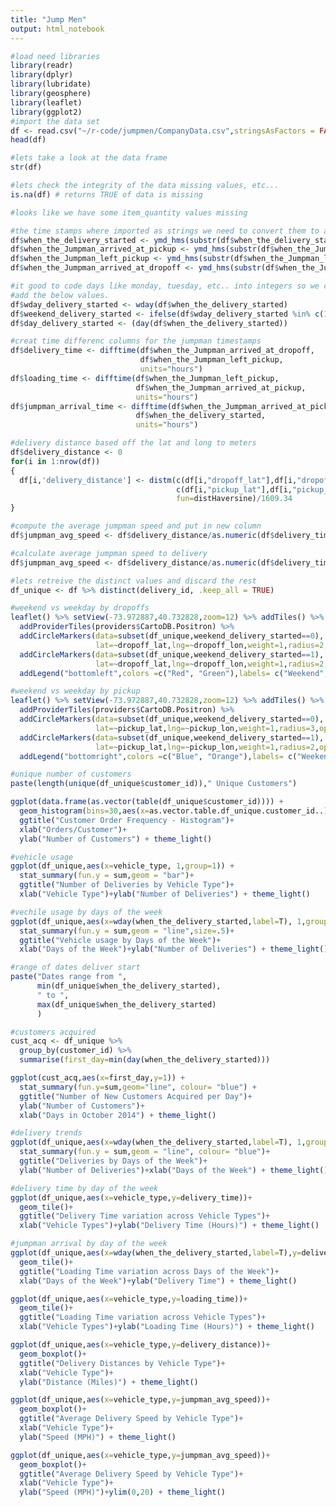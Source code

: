 ```yaml
---
title: "Jump Men"
output: html_notebook
---
```


```r
#load need libraries
library(readr)
library(dplyr)
library(lubridate)
library(geosphere)
library(leaflet)
library(ggplot2)
#import the data set
df <- read.csv("~/r-code/jumpmen/CompanyData.csv",stringsAsFactors = FALSE)
head(df)
```

```r
#lets take a look at the data frame
str(df)
```

```r
#lets check the integrity of the data missing values, etc...
is.na(df) # returns TRUE of data is missing

#looks like we have some item_quantity values missing
```

```r
#the time stamps where imported as strings we need to convert them to a date format
df$when_the_delivery_started <- ymd_hms(substr(df$when_the_delivery_started,1,19))
df$when_the_Jumpman_arrived_at_pickup <- ymd_hms(substr(df$when_the_Jumpman_arrived_at_pickup,1,19))
df$when_the_Jumpman_left_pickup <- ymd_hms(substr(df$when_the_Jumpman_left_pickup,1,19))
df$when_the_Jumpman_arrived_at_dropoff <- ymd_hms(substr(df$when_the_Jumpman_arrived_at_dropoff,1,19))

```

```r
#it good to code days like monday, tuesday, etc.. into integers so we can use them numerical data. We will create new columns and
#add the below values.
df$wday_delivery_started <- wday(df$when_the_delivery_started)
df$weekend_delivery_started <- ifelse(df$wday_delivery_started %in% c(1,7),1,0)
df$day_delivery_started <- (day(df$when_the_delivery_started))

```

```r
#creat time differenc columns for the jumpman timestamps
df$delivery_time <- difftime(df$when_the_Jumpman_arrived_at_dropoff,
                             df$when_the_Jumpman_left_pickup,
                             units="hours")
df$loading_time <- difftime(df$when_the_Jumpman_left_pickup,
                            df$when_the_Jumpman_arrived_at_pickup,
                            units="hours")
df$jumpman_arrival_time <- difftime(df$when_the_Jumpman_arrived_at_pickup,
                            df$when_the_delivery_started,
                            units="hours")
```

```r
#delivery distance based off the lat and long to meters
df$delivery_distance <- 0
for(i in 1:nrow(df))
{ 
  df[i,'delivery_distance'] <- distm(c(df[i,"dropoff_lat"],df[i,"dropoff_lon"]),
                                     c(df[i,"pickup_lat"],df[i,"pickup_lon"]),
                                     fun=distHaversine)/1609.34
}
```


```r
#compute the average jumpman speed and put in new column
df$jumpman_avg_speed <- df$delivery_distance/as.numeric(df$delivery_time)
```

```r
#calculate average jumpman speed to delivery
df$jumpman_avg_speed <- df$delivery_distance/as.numeric(df$delivery_time)

#lets retreive the distinct values and discard the rest
df_unique <- df %>% distinct(delivery_id, .keep_all = TRUE)
```

```r
#weekend vs weekday by dropoffs
leaflet() %>% setView(-73.972887,40.732828,zoom=12) %>% addTiles() %>%
  addProviderTiles(providers$CartoDB.Positron) %>%
  addCircleMarkers(data=subset(df_unique,weekend_delivery_started==0),
                   lat=~dropoff_lat,lng=~dropoff_lon,weight=1,radius=2,opacity=1,color="Green") %>%
  addCircleMarkers(data=subset(df_unique,weekend_delivery_started==1),
                   lat=~dropoff_lat,lng=~dropoff_lon,weight=1,radius=2,opacity=1,color="Red") %>%
  addLegend("bottomleft",colors =c("Red", "Green"),labels= c("Weekend","Weekday"),opacity = 1)
```

```r
#weekend vs weekday by pickup
leaflet() %>% setView(-73.972887,40.732828,zoom=12) %>% addTiles() %>%
  addProviderTiles(providers$CartoDB.Positron) %>%
  addCircleMarkers(data=subset(df_unique,weekend_delivery_started==0),
                   lat=~pickup_lat,lng=~pickup_lon,weight=1,radius=3,opacity=1,color="Orange") %>%
  addCircleMarkers(data=subset(df_unique,weekend_delivery_started==1),
                   lat=~pickup_lat,lng=~pickup_lon,weight=1,radius=2,opacity=1,color="Blue")%>%
  addLegend("bottomright",colors =c("Blue", "Orange"),labels= c("Weekend","Weekday"),opacity = 1) 
```


```r
#unique number of customers
paste(length(unique(df_unique$customer_id))," Unique Customers")

ggplot(data.frame(as.vector(table(df_unique$customer_id)))) +
  geom_histogram(bins=30,aes(x=as.vector.table.df_unique.customer_id..))+
  ggtitle("Customer Order Frequency - Histogram")+
  xlab("Orders/Customer")+
  ylab("Number of Customers") + theme_light()
```


```r
#vehicle usage
ggplot(df_unique,aes(x=vehicle_type, 1,group=1)) +
  stat_summary(fun.y = sum,geom = "bar")+
  ggtitle("Number of Deliveries by Vehicle Type")+
  xlab("Vehicle Type")+ylab("Number of Deliveries") + theme_light()
```


```r
#vechile usage by days of the week
ggplot(df_unique,aes(x=wday(when_the_delivery_started,label=T), 1,group=vehicle_type,color=vehicle_type)) +
  stat_summary(fun.y = sum,geom = "line",size=.5)+
  ggtitle("Vehicle usage by Days of the Week")+
  xlab("Days of the Week")+ylab("Number of Deliveries") + theme_light() 
```


```r
#range of dates deliver start
paste("Dates range from ",
      min(df_unique$when_the_delivery_started),
      " to ",
      max(df_unique$when_the_delivery_started)
      )

```


```r
#customers acquired
cust_acq <- df_unique %>%
  group_by(customer_id) %>%
  summarise(first_day=min(day(when_the_delivery_started)))

ggplot(cust_acq,aes(x=first_day,y=1)) +
  stat_summary(fun.y=sum,geom="line", colour= "blue") +
  ggtitle("Number of New Customers Acquired per Day")+
  ylab("Number of Customers")+
  xlab("Days in October 2014") + theme_light() 
```


```r
#delivery trends
ggplot(df_unique,aes(x=wday(when_the_delivery_started,label=T), 1,group=1)) +
  stat_summary(fun.y = sum,geom = "line", colour= "blue")+
  ggtitle("Deliveries by Days of the Week")+
  ylab("Number of Deliveries")+xlab("Days of the Week") + theme_light() 

```


```r
#delivery time by day of the week
ggplot(df_unique,aes(x=vehicle_type,y=delivery_time))+
  geom_tile()+
  ggtitle("Delivery Time variation across Vehicle Types")+
  xlab("Vehicle Types")+ylab("Delivery Time (Hours)") + theme_light() 

#jumpman arrival by day of the week
ggplot(df_unique,aes(x=wday(when_the_delivery_started,label=T),y=delivery_time))+
  geom_tile()+
  ggtitle("Loading Time variation across Days of the Week")+
  xlab("Days of the Week")+ylab("Delivery Time") + theme_light()
```


```r
ggplot(df_unique,aes(x=vehicle_type,y=loading_time))+
  geom_tile()+
  ggtitle("Loading Time variation across Vehicle Types")+
  xlab("Vehicle Types")+ylab("Loading Time (Hours)") + theme_light()

ggplot(df_unique,aes(x=vehicle_type,y=delivery_distance))+
  geom_boxplot()+
  ggtitle("Delivery Distances by Vehicle Type")+
  xlab("Vehicle Type")+
  ylab("Distance (Miles)") + theme_light()

ggplot(df_unique,aes(x=vehicle_type,y=jumpman_avg_speed))+
  geom_boxplot()+
  ggtitle("Average Delivery Speed by Vehicle Type")+
  xlab("Vehicle Type")+
  ylab("Speed (MPH)") + theme_light()

ggplot(df_unique,aes(x=vehicle_type,y=jumpman_avg_speed))+
  geom_boxplot()+
  ggtitle("Average Delivery Speed by Vehicle Type")+
  xlab("Vehicle Type")+
  ylab("Speed (MPH)")+ylim(0,20) + theme_light()
```

